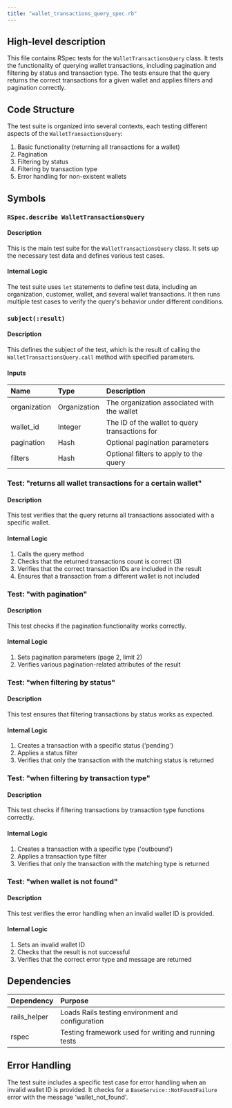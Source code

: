 ```yaml
---
title: "wallet_transactions_query_spec.rb"
---
```


## High-level description
This file contains RSpec tests for the `WalletTransactionsQuery` class. It tests the functionality of querying wallet transactions, including pagination and filtering by status and transaction type. The tests ensure that the query returns the correct transactions for a given wallet and applies filters and pagination correctly.

## Code Structure
The test suite is organized into several contexts, each testing different aspects of the `WalletTransactionsQuery`:
1. Basic functionality (returning all transactions for a wallet)
2. Pagination
3. Filtering by status
4. Filtering by transaction type
5. Error handling for non-existent wallets

## Symbols

### `RSpec.describe WalletTransactionsQuery`
#### Description
This is the main test suite for the `WalletTransactionsQuery` class. It sets up the necessary test data and defines various test cases.

#### Internal Logic
The test suite uses `let` statements to define test data, including an organization, customer, wallet, and several wallet transactions. It then runs multiple test cases to verify the query's behavior under different conditions.

### `subject(:result)`
#### Description
This defines the subject of the test, which is the result of calling the `WalletTransactionsQuery.call` method with specified parameters.

#### Inputs
| Name | Type | Description |
|:-----|:-----|:------------|
| organization | Organization | The organization associated with the wallet |
| wallet_id | Integer | The ID of the wallet to query transactions for |
| pagination | Hash | Optional pagination parameters |
| filters | Hash | Optional filters to apply to the query |

### Test: "returns all wallet transactions for a certain wallet"
#### Description
This test verifies that the query returns all transactions associated with a specific wallet.

#### Internal Logic
1. Calls the query method
2. Checks that the returned transactions count is correct (3)
3. Verifies that the correct transaction IDs are included in the result
4. Ensures that a transaction from a different wallet is not included

### Test: "with pagination"
#### Description
This test checks if the pagination functionality works correctly.

#### Internal Logic
1. Sets pagination parameters (page 2, limit 2)
2. Verifies various pagination-related attributes of the result

### Test: "when filtering by status"
#### Description
This test ensures that filtering transactions by status works as expected.

#### Internal Logic
1. Creates a transaction with a specific status ('pending')
2. Applies a status filter
3. Verifies that only the transaction with the matching status is returned

### Test: "when filtering by transaction type"
#### Description
This test checks if filtering transactions by transaction type functions correctly.

#### Internal Logic
1. Creates a transaction with a specific type ('outbound')
2. Applies a transaction type filter
3. Verifies that only the transaction with the matching type is returned

### Test: "when wallet is not found"
#### Description
This test verifies the error handling when an invalid wallet ID is provided.

#### Internal Logic
1. Sets an invalid wallet ID
2. Checks that the result is not successful
3. Verifies that the correct error type and message are returned

## Dependencies
| Dependency | Purpose |
|:-----------|:--------|
| rails_helper | Loads Rails testing environment and configuration |
| rspec | Testing framework used for writing and running tests |

## Error Handling
The test suite includes a specific test case for error handling when an invalid wallet ID is provided. It checks for a `BaseService::NotFoundFailure` error with the message 'wallet_not_found'.
